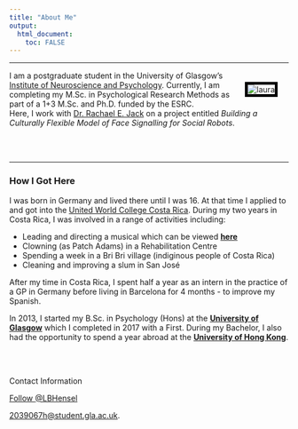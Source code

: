 ```yaml
---
title: "About Me"
output:
  html_document:
    toc: FALSE
---
```


---

<img src="images/Laura_picture.png" alt="laura" style="float:right;border:5px solid black;margin: 20px 20px;">
I am a postgraduate student in the University of Glasgow's
[Institute of Neuroscience and Psychology](http://www.gla.ac.uk/researchinstitutes/neurosciencepsychology/). Currently, I am completing my M.Sc. in Psychological Research Methods as part of a 1+3 M.Sc. and Ph.D. funded by the ESRC.  
Here, I work with [Dr. Rachael E. Jack](https://www.gla.ac.uk/schools/psychology/staff/rachaeljack/) on a project entitled *Building a Culturally Flexible Model of Face Signalling for Social 
Robots*.


<br><br>



---


### How I Got Here

I was born in Germany and lived there until I was 16. At that time I applied to and got into the [United World College Costa Rica](http://en.uwccostarica.org/). During my two years in Costa Rica, I was involved in a range of activities including:

<ul>
  <li>Leading and directing a musical which can be viewed [**here**](https://vimeo.com/38733243)</li>
  <li>Clowning (as Patch Adams) in a Rehabilitation Centre</li>
  <li>Spending a week in a Bri Bri village (indiginous people of Costa Rica)</li>
  <li>Cleaning and improving a slum in San José</li>
</ul>

After my time in Costa Rica, I spent half a year as an intern in the practice of a GP in Germany before living in Barcelona for 4 months - to improve my Spanish. 

In 2013, I started my B.Sc. in Psychology (Hons) at the [**University of Glasgow**](https://www.gla.ac.uk/) which I completed in 2017 with a First. During my Bachelor, I also had the opportunity to spend a year abroad at the [**University of Hong Kong**](https://www.hku.hk/). 


<br><br>



<footer>
<p>Contact Information</p>
<a href="https://twitter.com/LBHensel?ref_src=twsrc%5Etfw" class="twitter-follow-button" data-show-count="false">Follow @LBHensel</a><script async src="https://platform.twitter.com/widgets.js" charset="utf-8"></script>
  <p><a href="2039067h@student.gla.ac.uk">
  2039067h@student.gla.ac.uk</a>.</p>
</footer>
